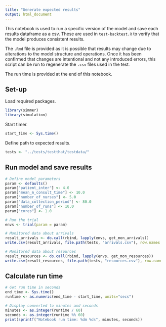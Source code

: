 ```yaml
---
title: "Generate expected results"
output: html_document
---
```


This notebook is used to run a specific version of the model and save each results dataframe as a csv. These are used in `test-backtest.R` to verify that the model produces consistent results.

The `.Rmd` file is provided as it is possible that results may change due to alterations to the model structure and operations. Once it has been confirmed that changes are intentional and not any introduced errors, this script can be run to regenerate the `.csv` files used in the test.

The run time is provided at the end of this notebook.

## Set-up

Load required packages.

```r
library(simmer)
library(simulation)
```

Start timer.

```r
start_time <- Sys.time()
```

Define path to expected results.

```r
tests <- "../tests/testthat/testdata/"
```

## Run model and save results

```r
# Define model parameters
param <- defaults()
param["patient_inter"] <- 4.0
param["mean_n_consult_time"] <- 10.0
param["number_of_nurses"] <- 5.0
param["data_collection_period"] <- 80.0
param["number_of_runs"] <- 10.0
param["cores"] <- 1.0

# Run the trial
envs <- trial(param = param)
```

```r
# Monitored data about arrivals
result_arrivals <- do.call(rbind, lapply(envs, get_mon_arrivals))
write.csv(result_arrivals, file.path(tests, "arrivals.csv"), row.names = FALSE)
```

```r
# Monitored data about resources
result_resources <- do.call(rbind, lapply(envs, get_mon_resources))
write.csv(result_resources, file.path(tests, "resources.csv"), row.names = FALSE)
```

## Calculate run time

```r
# Get run time in seconds 
end_time <- Sys.time()
runtime <- as.numeric(end_time - start_time, units="secs")

# Display converted to minutes and seconds
minutes <- as.integer(runtime / 60)
seconds <- as.integer(runtime %% 60)
print(sprintf("Notebook run time: %dm %ds", minutes, seconds))
```
